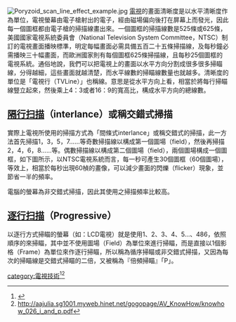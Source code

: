 {{otheruses|subject=一個電視術語|other=[[中視文化公司|中視文化公司]]已停刊的一份[[繁體中文|繁體中文]][[雜誌|雜誌]]|掃描綫 (雜誌)}}
[[File:Poryzoid_scan_line_effect_example.jpg|thumb]]
[[電視|電視]]的畫面清晰度是以水平清晰度作為單位，電視螢幕由電子槍射出的電子，經由磁場偏向後打在屏幕上而發光，因此每一個圖框都由電子槍的掃描線畫出來。一個圖框的掃描線數是525條或625條，美國國家電視系統委員會（National Television System Committee，NTSC）制訂的電視畫面播映標準，明定每幅畫面必需具備五百二十五條掃描線，及每秒鐘必需播映三十幅畫面，而歐洲國家則有每個圖框625條掃描線，且每秒25個圖框的電視系統。通俗地說，我們可以把電視上的畫面以水平方向分割成很多很多掃瞄線，分得越細，這些畫面就越清楚，而水平線數的掃瞄線數量也就越多。清晰度的單位是「電視行（TVLine）」也稱線。意思是從水平方向上看，相當於將每行掃瞄線豎立起來，然後乘上4：3或者16：9的寬高比，構成水平方向的總線數。

==[[隔行扫描|隔行扫描]]（interlance）或稱交錯式掃描==

實際上電視所使用的掃描方式為「間條式interlance」或稱交錯式的掃描，此一方法首先掃描1，3，5，7……等奇數掃描線以構成第一個圖場（field），然後再掃描2，4，6，8……等。偶數掃描線以構成第二個圖場（field），兩個圖場構成一個圖框，如下圖所示，以NTSC電視系統而言，每一秒可產生30個圖框（60個圖場），等效上，相當於每秒出現60楨的畫像，可以減少畫面的閃爍（flicker）現象，並節省一半的頻率。

電腦的螢幕為非交錯式掃描，因此其使用之掃描頻率比較高。

==[[逐行扫描|逐行扫描]]（Progressive）==

以逐行方式掃瞄的螢幕（如：LCD電視）就是使用1、2、3、4、5...、486，依照順序的來掃瞄，其中並不使用圖場（Field）為單位來進行掃瞄，而是直接以1個影格（Frame）為單位來作逐行掃瞄，所以稱為循序掃瞄或非交錯式掃描，又因為每次的掃瞄線是交錯式掃瞄的二倍，又被稱為『倍頻掃瞄』「P」。

[[category:電視技術|category:電視技術]]<ref>{{Cite web |url=http://content.edu.tw/senior/life_tech/tc_t2/inform/tv_how.htm |title=存档副本 |access-date=2015-01-29 |archive-url=https://web.archive.org/web/20111115162328/http://content.edu.tw/senior/life_tech/tc_t2/inform/tv_how.htm |archive-date=2011-11-15 |dead-url=yes }}</ref><ref>http://aajulia.sg1001.myweb.hinet.net/gogopage/AV_KnowHow/knowhow_026_i_and_p.pdf{{dead link|date=2018年3月 |bot=InternetArchiveBot |fix-attempted=yes }}</ref>